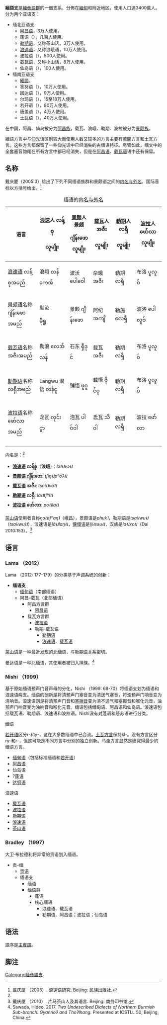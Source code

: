 {{Infobox Language family
|name=緬語支
|region=[[緬甸|緬甸]]和附近地区
|familycolor=Sino-Tibetan
|fam1=[[漢藏語系|漢藏語系]]
|fam2=[[藏緬語族|藏緬語族]]
|fam3=[[緬彝語群|緬彝語群]]
|multitree=burm
|linglist=STBFA
|iso5=無
|iso6=brmi
}}
'''緬語支'''是[[緬彝語群|緬彝語群]]的一個支系，分佈在[[緬甸|緬甸]]和附近地区，使用人口達3400萬人。
分为两个亚语支：
*缅北亚语支
**[[阿昌语|阿昌语]]，3万人使用。
**蓬语（{{SIL|hpo}}），几百人使用。
**[[勒期语|勒期语]]，又称茶山话，3万人使用。
**[[浪速语|浪速语]]，又称浪峨语，10万人使用。
**波拉语（{{SIL|bxd}}），500人使用。
**[[载瓦语|载瓦语]]，又称小山话，8万人使用。
**仙岛语（{{SIL|xia}}），100人使用。
*缅南亚语支
**[[緬語|緬語]]。
**答努语（{{SIL|dnv}}），10万人使用。
**因达语（{{SIL|int}}），9万人使用。
**尔玛语（{{SIL|rmz}}），15至18万人使用。
**若开语（{{SIL|rki}}），80万人使用。
**唐盖语（{{SIL|tco}}），4万人使用。
**土瓦语（{{SIL|tvn}}），40万人使用。

在中国，阿昌、仙岛被分为[[阿昌族|阿昌族]]，载瓦、浪峨、勒期、波拉被分为[[景颇族|景颇族]]。

緬語方言中与[[仰光|仰光]]话区别较大而使用人数又较多的方言主要有[[若開邦|若開]]方言和[[土瓦|土瓦]]方言。这些方言都保留了一些仰光话中已经消失的古缅语特征。尽管如此，缅文中的全套塞音韵尾在所有方言中都已经消失，但是在[[阿昌语|阿昌语]]、[[载瓦语|载瓦语]]语中还有保留。

==名称==
戴庆厦（2005:3）给出了下列不同缅语族群和景颇语之间的[[内名与外名|内名与外名]]。国际音标以方括号给出。<ref name="Dai2005">戴庆厦 （2005）. 浪速语研究. Beijing: 民族出版社.</ref>

{| class="wikitable"
|+缅语的[[内名与外名|内名与外名]]
! 语言!! [[浪速语|浪速]]人
လန့်စု

လူမျိုး
![[景颇语|景颇]]人
景颇

ဂျိန်းဖောလူမျိုး
![[载瓦语|载瓦]]人
အဇီး

လူမျိုး
<br />
![[勒期语|勒期]]人
လရှီ

လူမျိုး
![[波拉语|波拉]]人
ဖော်လာလူမျိုး
|-
! [[浪速语|浪速语]]
လန့်စုအမည်
|浪峨 {{IPA|[lɔ̃˥˧˩vɔ˧˩]}} လန်ကေအ်
|波沃 {{IPA|[pʰauk˥vɔ˧˩]}}ပေါဝေါ||杂蛾 {{IPA|[tsa˧˥vɔ˧˩]}}အဇီး
|勒期 {{IPA|[lă˧˩tʃʰik˧˥]}}လရှီ||布洛 {{IPA|[pă˧˩lɔ˧˩]}}ပူလူဝ်
|-
! [[景颇语|景颇语]]名称 
ဂျိန်းဖောအမည်
|默汝

{{IPA|[mă˧˩ʒu˧˩]}}မိုရူ
|景颇 {{IPA|[tʃiŋ˧˩pʰoʔ˧˩]}}ဂျိန်းဖော
|阿纪 {{IPA|[a˧˩tsi˥]}} အကျိ ||勒施 {{IPA|[lă˧˩ʃi˥]}} လေရှီ||波洛 {{IPA|[po˧˩lo˧˩]}}ပေါလူဝ်
|-
! [[载瓦语|载瓦语]]名称 
အဇီးအမည်
|勒浪{{IPA|[lă˨˩la̠ŋ˥˩]}} လေအ်လန်||石东 {{IPA|[ʃi˥tu̠ŋ˥]}} ရှီဒုင်||载瓦 {{IPA|[tsai˧˩va˥˩]}} အဇီး||勒期 {{IPA|[lă˨˩tʃʰi˥]}} လရှီ||布洛 {{IPA|[pă˨˩lo˨˩]}} ပူလူဝ်
|-
! [[勒期语|勒期语]]名称 
လရှီအမည်
|Langwu 浪悟 {{IPA|[laŋ˧˩vu˥˩]}} လန်ငူ||铺悟 {{IPA|[pʰuk˥vu˥˩]}} ဖူဝူ||载悟 {{IPA|[tsai˧˩vu˥˩]}} ဇိုင်ဝု||勒期 {{IPA|[lă˧˩tʃʰi˥˩]}} လရှီ||布洛 {{IPA|[pă˧˩lɔ˥˩]}} ပူလူဝ်
|-
! [[波拉语|波拉语]]名称 
ဖော်လာအမည်
|龙瓦 {{IPA|[lõ˧˩va˧˩]}} လုင်းငွာ||泡瓦 {{IPA|[pʰauk˧˩va˧˩]}} ပါဝ်ဝါ||氐瓦 {{IPA|[ti˧˩va˧˩]}} သိဝါ||勒期 {{IPA|[lă˧˩tʃʰi˥]}} လရှီ||波拉 {{IPA|[po˧˩la˧˩]}} ဖော်လာ
|-
|}

内名是：<ref name="Dai2005"/>
*'''[[浪速语|浪速语]] လန့်စု'''（'''浪峨'''）：''lɔ̃˥˧˩vɔ˧˩''
*'''[[景颇语|景颇语]] ဂျိန်းဖော''': ''tʃiŋ˧˩pʰoʔ˧˩''
*'''[[载瓦语|载瓦语]] အဇီး''': ''tsai˧˩va˥˩''
*'''[[勒期语|勒期语]] လရှီ''': ''lă˧˩tʃʰi˥˩''
*'''[[波拉语|波拉语]] ဖော်လာ''': ''po˧˩la˧˩''

[[茶山语|茶山语]]使用者自称''ŋɔ˧˩tʃʰaŋ˥''（峨昌），景颇语是''phuk˥''，勒期语是''tsai˧wu˧˩''（''tsai˧wu˥˩''），浪速语是''lă˧˩laŋ˧˩''，[[傈僳语|傈僳语]]是''lji˧səu˧˩''，汉族是''la˧˩xɛ˧˩''（Dai 2010:153）。<ref>戴庆厦 （2010）. 片马茶山人及其语言. Beijing: 商务印书馆.</ref>

==语言==

===Lama （2012）===
Lama （2012: 177–179）的分类基于声调系统的创新：
{{external media
| float  = center
| width  = 300px
| image1 = [https://www.rflr.org/site/assets/files/135802/burmeses_lolo_croped_final.0x800.png Map of the Burmish-Loloish languages]. Demonstrates the Southern, Burmese cluster vs. Northern, Achang-Zaiwa cluster classification found in Lama （2012）. Languages in the Burmish group of the Lolo-Burmese group appear in shades of blue.<ref>{{cite web|url=https://www.rflr.org/linguistics/burmese-lolo/survey/ |title=Research Foundation Language and Religion|date= |accessdate=2020-02-17}}</ref>
}}
*'''缅语支'''
**[[缅甸语|缅甸语]]（南部缅语）
**阿昌–载瓦（北部缅语）
***阿昌方言群
****[[阿昌语|阿昌语]]
***载瓦方言群
****[[波拉语|波拉语]]
****勒期–载瓦语
*****[[勒期语|勒期语]]
*****[[浪速语|浪速语]]、[[载瓦语|载瓦语]]

[[茶山语|茶山语]]是一种最近发现的北缅语，与[[勒期语|勒期语]]关系密切。

曼达语是一种北缅语，其使用者被归入掸族。<ref name="Sawada2017">Sawada, Hideo. 2017. ''Two Undescribed Dialects of Northern Burmish Sub-branch: Gyannoʔ and Thoʔlhang''. Presented at ICSTLL 50, Beijing, China.</ref>

===Nishi （1999）===
基于原始缅语预声门音声母的分化，Nishi （1999: 68-70）将缅语支划为缅语和浪速语两支。缅语的创新是将清预声门塞音变为清送气塞音，将浊预声门响音变为清响音。浪速语则是将清预声门音和[[塞擦音|塞擦音]]变为清不送气和塞擦音和喉化元音，浊预声门响音变为浊响音和喉化元音。缅语包括缅甸语、阿昌语和仙岛语。浪速语包括载瓦语、勒期语、浪速语和波拉语。Nishi没有对蓬语和怒苏语进行分类。

;缅语
[[若开语|若开语]]区分r-和y-，这在大多数缅语中已合流。[[土瓦方言|土瓦方言]]保持kl-。没有方言区分ry-和r-，但这可能是不同方言中分别的独立创新。马圭方言显然是研究得最少的缅语方言。

*[[缅甸语|缅甸语]]（包括标准缅语和[[若开语|若开语]]）
*[[阿昌语|阿昌语]]
*仙岛语
*?[[蓬语|蓬语]]
*[[达努语|达努语]]

;浪速语
*[[载瓦语|载瓦语]]
*[[波拉语|波拉语]]
*[[勒期语|勒期语]]
*[[浪速语|浪速语]]
*[[茶山语|茶山语]]

===Bradley （1997）===
大卫·布拉德利将异常的贡语划入缅语。

*贡–缅
**[[贡语|贡语]]
**缅语支
***缅语
***缅语群
****蓬语
****核心缅语
*****浪速语、载瓦语
*****勒期语、阿昌语；波拉语；仙岛语

==语法==
語序是[[主賓謂|主賓謂]]。

==脚注==
{{Reflist}}

{{汉藏语系}}
{{缅彝语群}}

[[Category:緬彝語支|Category:緬彝語支]]